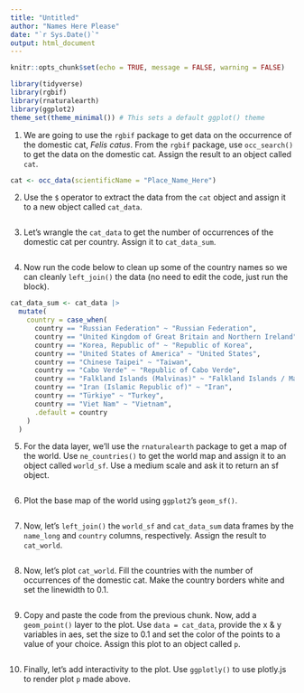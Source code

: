 ```yaml
---
title: "Untitled"
author: "Names Here Please"
date: "`r Sys.Date()`"
output: html_document
---
```


```r
knitr::opts_chunk$set(echo = TRUE, message = FALSE, warning = FALSE)

library(tidyverse)
library(rgbif)
library(rnaturalearth)
library(ggplot2)
theme_set(theme_minimal()) # This sets a default ggplot() theme
```

1. We are going to use the `rgbif` package to get data on the occurrence of the domestic cat, *Felis catus*. From the `rgbif` package, use `occ_search()` to get the data on the domestic cat. Assign the result to an object called `cat`. 

```r
cat <- occ_data(scientificName = "Place_Name_Here")
```

2. Use the `$` operator to extract the data from the `cat` object and assign it to a new object called `cat_data`. 

```r

```

3. Let's wrangle the `cat_data` to get the number of occurrences of the domestic cat per country. Assign it to `cat_data_sum`. 
```r

```

4. Now run the code below to clean up some of the country names so we can cleanly `left_join()` the data (no need to edit the code, just run the block).

```r
cat_data_sum <- cat_data |>
  mutate(
    country = case_when(
      country == "Russian Federation" ~ "Russian Federation",
      country == "United Kingdom of Great Britain and Northern Ireland" ~ "United Kingdom",
      country == "Korea, Republic of" ~ "Republic of Korea",
      country == "United States of America" ~ "United States",
      country == "Chinese Taipei" ~ "Taiwan",
      country == "Cabo Verde" ~ "Republic of Cabo Verde",
      country == "Falkland Islands (Malvinas)" ~ "Falkland Islands / Malvinas",
      country == "Iran (Islamic Republic of)" ~ "Iran",
      country == "Türkiye" ~ "Turkey",
      country == "Viet Nam" ~ "Vietnam",
      .default = country
    )
  )
```

5. For the data layer, we'll use the `rnaturalearth` package to get a map of the world. Use `ne_countries()` to get the world map and assign it to an object called `world_sf`. Use a medium scale and ask it to return an sf object.

```r

```

6. Plot the base map of the world using `ggplot2`'s `geom_sf()`. 

```r

```

7. Now, let's `left_join()` the `world_sf` and `cat_data_sum` data frames by the `name_long` and `country` columns, respectively. Assign the result to `cat_world`. 

```r

```

8. Now, let's plot `cat_world`. Fill the countries with the number of occurrences of the domestic cat. Make the country borders white and set the linewidth to 0.1.

```r

```

9. Copy and paste the code from the previous chunk. Now, add a `geom_point()` layer to the plot. Use `data = cat_data`, provide the x & y variables in aes, set the size to 0.1 and set the color of the points to a value of your choice. Assign this plot to an object called `p`.

```r

```

10. Finally, let's add interactivity to the plot. Use `ggplotly()` to use plotly.js to render plot `p` made above.

```r

```

